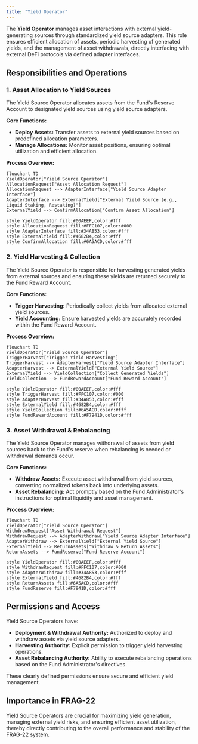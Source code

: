 ```yaml
---
title: "Yield Operator"
---
```


The **Yield Operator** manages asset interactions with external yield-generating sources through standardized yield source adapters. This role ensures efficient allocation of assets, periodic harvesting of generated yields, and the management of asset withdrawals, directly interfacing with external DeFi protocols via defined adapter interfaces.

## Responsibilities and Operations

### 1. Asset Allocation to Yield Sources

The Yield Source Operator allocates assets from the Fund's Reserve Account to designated yield sources using yield source adapters.

**Core Functions:**

- **Deploy Assets:** Transfer assets to external yield sources based on predefined allocation parameters.
- **Manage Allocations:** Monitor asset positions, ensuring optimal utilization and efficient allocation.

**Process Overview:**

```mermaid
flowchart TD
YieldOperator["Yield Source Operator"]
AllocationRequest["Asset Allocation Request"]
AllocationRequest --> AdapterInterface["Yield Source Adapter Interface"]
AdapterInterface --> ExternalYield["External Yield Source (e.g., Liquid Staking, Restaking)"]
ExternalYield --> ConfirmAllocation["Confirm Asset Allocation"]

style YieldOperator fill:#00AEEF,color:#fff
style AllocationRequest fill:#FFC107,color:#000
style AdapterInterface fill:#34A853,color:#fff
style ExternalYield fill:#4682B4,color:#fff
style ConfirmAllocation fill:#6A5ACD,color:#fff

```

### 2. Yield Harvesting & Collection

The Yield Source Operator is responsible for harvesting generated yields from external sources and ensuring these yields are returned securely to the Fund Reward Account.

**Core Functions:**

- **Trigger Harvesting:** Periodically collect yields from allocated external yield sources.
- **Yield Accounting:** Ensure harvested yields are accurately recorded within the Fund Reward Account.

**Process Overview:**

```mermaid
flowchart TD
YieldOperator["Yield Source Operator"]
TriggerHarvest["Trigger Yield Harvesting"]
TriggerHarvest --> AdapterHarvest["Yield Source Adapter Interface"]
AdapterHarvest --> ExternalYield["External Yield Source"]
ExternalYield --> YieldCollection["Collect Generated Yields"]
YieldCollection --> FundRewardAccount["Fund Reward Account"]

style YieldOperator fill:#00AEEF,color:#fff
style TriggerHarvest fill:#FFC107,color:#000
style AdapterHarvest fill:#34A853,color:#fff
style ExternalYield fill:#4682B4,color:#fff
style YieldCollection fill:#6A5ACD,color:#fff
style FundRewardAccount fill:#F7941D,color:#fff

```

### 3. Asset Withdrawal & Rebalancing

The Yield Source Operator manages withdrawal of assets from yield sources back to the Fund's reserve when rebalancing is needed or withdrawal demands occur.

**Core Functions:**

- **Withdraw Assets:** Execute asset withdrawal from yield sources, converting normalized tokens back into underlying assets.
- **Asset Rebalancing:** Act promptly based on the Fund Administrator's instructions for optimal liquidity and asset management.

**Process Overview:**

```mermaid
flowchart TD
YieldOperator["Yield Source Operator"]
WithdrawRequest["Asset Withdrawal Request"]
WithdrawRequest --> AdapterWithdraw["Yield Source Adapter Interface"]
AdapterWithdraw --> ExternalYield["External Yield Source"]
ExternalYield --> ReturnAssets["Withdraw & Return Assets"]
ReturnAssets --> FundReserve["Fund Reserve Account"]

style YieldOperator fill:#00AEEF,color:#fff
style WithdrawRequest fill:#FFC107,color:#000
style AdapterWithdraw fill:#34A853,color:#fff
style ExternalYield fill:#4682B4,color:#fff
style ReturnAssets fill:#6A5ACD,color:#fff
style FundReserve fill:#F7941D,color:#fff

```

## Permissions and Access

Yield Source Operators have:

- **Deployment & Withdrawal Authority:** Authorized to deploy and withdraw assets via yield source adapters.
- **Harvesting Authority:** Explicit permission to trigger yield harvesting operations.
- **Asset Rebalancing Authority:** Ability to execute rebalancing operations based on the Fund Administrator's directives.

These clearly defined permissions ensure secure and efficient yield management.

## Importance in FRAG-22

Yield Source Operators are crucial for maximizing yield generation, managing external yield risks, and ensuring efficient asset utilization, thereby directly contributing to the overall performance and stability of the FRAG-22 system.
